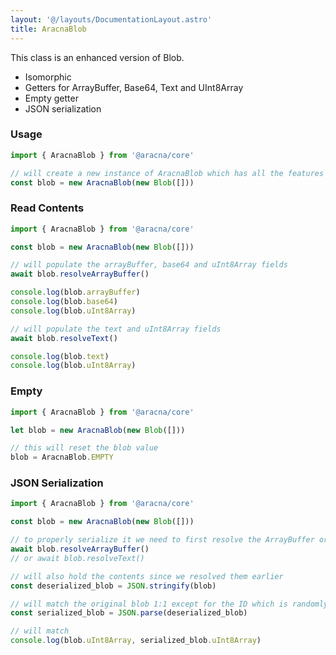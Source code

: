 ```yaml
---
layout: '@/layouts/DocumentationLayout.astro'
title: AracnaBlob
---
```


This class is an enhanced version of Blob.

- Isomorphic
- Getters for ArrayBuffer, Base64, Text and UInt8Array
- Empty getter
- JSON serialization

### Usage

```ts
import { AracnaBlob } from '@aracna/core'

// will create a new instance of AracnaBlob which has all the features of Blob available plus the custom ones
const blob = new AracnaBlob(new Blob([]))
```

### Read Contents

```ts
import { AracnaBlob } from '@aracna/core'

const blob = new AracnaBlob(new Blob([]))

// will populate the arrayBuffer, base64 and uInt8Array fields
await blob.resolveArrayBuffer()

console.log(blob.arrayBuffer)
console.log(blob.base64)
console.log(blob.uInt8Array)

// will populate the text and uInt8Array fields
await blob.resolveText()

console.log(blob.text)
console.log(blob.uInt8Array)
```

### Empty

```ts
import { AracnaBlob } from '@aracna/core'

let blob = new AracnaBlob(new Blob([]))

// this will reset the blob value
blob = AracnaBlob.EMPTY
```

### JSON Serialization

```ts
import { AracnaBlob } from '@aracna/core'

const blob = new AracnaBlob(new Blob([]))

// to properly serialize it we need to first resolve the ArrayBuffer or Text
await blob.resolveArrayBuffer()
// or await blob.resolveText()

// will also hold the contents since we resolved them earlier
const deserialized_blob = JSON.stringify(blob)

// will match the original blob 1:1 except for the ID which is randomly generated on each new instance of the class
const serialized_blob = JSON.parse(deserialized_blob)

// will match
console.log(blob.uInt8Array, serialized_blob.uInt8Array)
```
